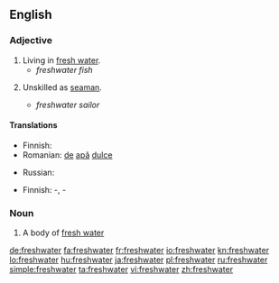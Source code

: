 ==English==

===Adjective===
{{en-adj|-}}

# Living in [[fresh water]].
#* ''freshwater fish''
# {{nautical}} Unskilled as [[seaman]].
#* ''freshwater sailor''

====Translations====
{{trans-top|living in fresh water}}
* Finnish: {{t-|fi|makeanveden}}
* Romanian: [[de]] [[apă]] [[dulce]]
{{trans-mid}}
* Russian: {{t+|ru|пресноводный|tr=pr'esnovódnyj}}
{{trans-bottom}}

{{trans-top|unskilled as seaman}}
* Finnish: {{t+|fi|järvi}}-, {{t|fi|sisävesi}}-
{{trans-mid}}
{{trans-bottom}}

===Noun===
{{wikipedia}}
{{en-noun}}

# A body of [[fresh water]]

[[de:freshwater]]
[[fa:freshwater]]
[[fr:freshwater]]
[[io:freshwater]]
[[kn:freshwater]]
[[lo:freshwater]]
[[hu:freshwater]]
[[ja:freshwater]]
[[pl:freshwater]]
[[ru:freshwater]]
[[simple:freshwater]]
[[ta:freshwater]]
[[vi:freshwater]]
[[zh:freshwater]]